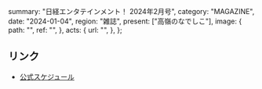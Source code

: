   summary: "日経エンタテインメント！ 2024年2月号",
  category: "MAGAZINE",
  date: "2024-01-04",
  region: "雑誌",
  present: ["高嶺のなでしこ"],
  image: {
    path: "",
    ref: "",
  },
  acts: {
    url: "",
  },
};

## リンク

- [公式スケジュール](https://takanenonadeshiko.jp/?p=1662)
